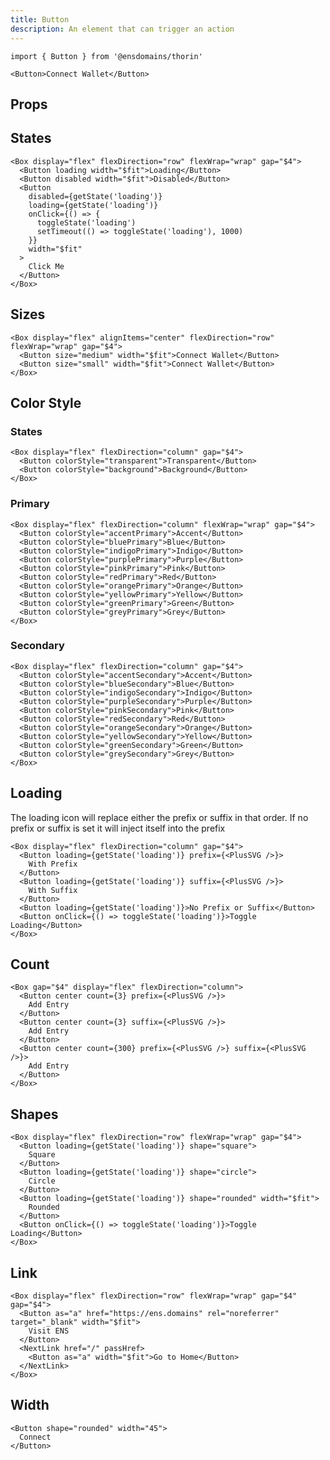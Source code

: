 ```yaml
---
title: Button
description: An element that can trigger an action
---
```


```tsx
import { Button } from '@ensdomains/thorin'
```

```tsx expand=true live=true
<Button>Connect Wallet</Button>
```

## Props

<PropsTable sourceLink={sourceLink} types={types} />

## States

```tsx live=true expand=true
<Box display="flex" flexDirection="row" flexWrap="wrap" gap="$4">
  <Button loading width="$fit">Loading</Button>
  <Button disabled width="$fit">Disabled</Button>
  <Button
    disabled={getState('loading')}
    loading={getState('loading')}
    onClick={() => {
      toggleState('loading')
      setTimeout(() => toggleState('loading'), 1000)
    }}
    width="$fit"
  >
    Click Me
  </Button>
</Box>
```

## Sizes

```tsx live=true
<Box display="flex" alignItems="center" flexDirection="row" flexWrap="wrap" gap="$4">
  <Button size="medium" width="$fit">Connect Wallet</Button>
  <Button size="small" width="$fit">Connect Wallet</Button>
</Box>
```

## Color Style

### States

```tsx live=true
<Box display="flex" flexDirection="column" gap="$4">
  <Button colorStyle="transparent">Transparent</Button>
  <Button colorStyle="background">Background</Button>
</Box>
```

### Primary

```tsx live=true
<Box display="flex" flexDirection="column" flexWrap="wrap" gap="$4">
  <Button colorStyle="accentPrimary">Accent</Button>
  <Button colorStyle="bluePrimary">Blue</Button>
  <Button colorStyle="indigoPrimary">Indigo</Button>
  <Button colorStyle="purplePrimary">Purple</Button>
  <Button colorStyle="pinkPrimary">Pink</Button>
  <Button colorStyle="redPrimary">Red</Button>
  <Button colorStyle="orangePrimary">Orange</Button>
  <Button colorStyle="yellowPrimary">Yellow</Button>
  <Button colorStyle="greenPrimary">Green</Button>
  <Button colorStyle="greyPrimary">Grey</Button>
</Box>
```

### Secondary

```tsx live=true
<Box display="flex" flexDirection="column" gap="$4">
  <Button colorStyle="accentSecondary">Accent</Button>
  <Button colorStyle="blueSecondary">Blue</Button>
  <Button colorStyle="indigoSecondary">Indigo</Button>
  <Button colorStyle="purpleSecondary">Purple</Button>
  <Button colorStyle="pinkSecondary">Pink</Button>
  <Button colorStyle="redSecondary">Red</Button>
  <Button colorStyle="orangeSecondary">Orange</Button>
  <Button colorStyle="yellowSecondary">Yellow</Button>
  <Button colorStyle="greenSecondary">Green</Button>
  <Button colorStyle="greySecondary">Grey</Button>
</Box>
```

## Loading

The loading icon will replace either the prefix or suffix in that order. If no prefix or suffix is set it will inject itself into the prefix

```tsx live=true
<Box display="flex" flexDirection="column" gap="$4">
  <Button loading={getState('loading')} prefix={<PlusSVG />}>
    With Prefix
  </Button>
  <Button loading={getState('loading')} suffix={<PlusSVG />}>
    With Suffix
  </Button>
  <Button loading={getState('loading')}>No Prefix or Suffix</Button>
  <Button onClick={() => toggleState('loading')}>Toggle Loading</Button>
</Box>
```

## Count

```tsx live=true
<Box gap="$4" display="flex" flexDirection="column">
  <Button center count={3} prefix={<PlusSVG />}>
    Add Entry
  </Button>
  <Button center count={3} suffix={<PlusSVG />}>
    Add Entry
  </Button>
  <Button center count={300} prefix={<PlusSVG />} suffix={<PlusSVG />}>
    Add Entry
  </Button>
</Box>
```

## Shapes

```tsx live=true
<Box display="flex" flexDirection="row" flexWrap="wrap" gap="$4">
  <Button loading={getState('loading')} shape="square">
    Square
  </Button>
  <Button loading={getState('loading')} shape="circle">
    Circle
  </Button>
  <Button loading={getState('loading')} shape="rounded" width="$fit">
    Rounded
  </Button>
  <Button onClick={() => toggleState('loading')}>Toggle Loading</Button>
</Box>
```

## Link

```tsx live=true
<Box display="flex" flexDirection="row" flexWrap="wrap" gap="$4" gap="$4">
  <Button as="a" href="https://ens.domains" rel="noreferrer" target="_blank" width="$fit">
    Visit ENS
  </Button>
  <NextLink href="/" passHref>
    <Button as="a" width="$fit">Go to Home</Button>
  </NextLink>
</Box>
```

## Width

```tsx live=true
<Button shape="rounded" width="45">
  Connect
</Button>
```
